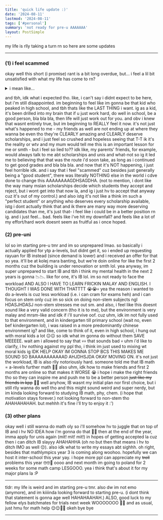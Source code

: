 ```yaml
---
title: 'quick life update :)'
date: '2024-08-11'
lastmod: '2024-08-11'
tags: ['#personal']
summary: 'not ready for pre-u AAAAAAA'
layout: PostSimple
---
```


my life is rlly taking a turn rn so here are some updates

---

### (1) i feel scammed 
okay well this short (i promise) rant is a bit long overdue, but... i feel a lil bit unsatisfied with what my life has come to rn? 

<details>
  <summary> i mean like... </summary>
  
idk it began wt not getting the result i wanted in spm. then i got rejected scholarship after scholarship. and now im stuck doing a pre-u program that isn't ideal for me (ib but i wanted a-levels). and overall i just feel rlly lost and my life has no direction and now i just feel empty and sad :(
</details>

and tbh, idk what i expected tho. like, i can't say i didnt expect to be here, but i'm still disappointed. im beginning to feel like im gonna be that kid who peaked in high school, and tbh thats like the LAST THING i want. ig as a kid, it's been drilled into my brain that if u just work hard, do well in school, be a good person, bla bla bla, then life will just work out for you. and obv i knew that wasnt entirely true, but im beginning to REALLY feel it now. it's not just what's happened to me - my friends as well are not ending up at where they wanna be even tho they're CLEARLY amazing and CLEARLY deserve scholarships, and i just feel so crushed and hopeless seeing that T-T ik it's the reality or wtv and my mum would tell me this is an important lesson for me or smth - but i feel so lied to?? idk like, my parents' friends, for example, would always talk to me abt scholarships and unis and what-not so ig it led me to believing that that was the route i'd soon take, as long as i continued to get good grades and bla bla bla. and now that it's NOT happening, i just feel horrible idk. and i say that i feel "scammed" cuz besides just generally being a "good student", there was literally NOTHING else in the world i cdve done to change this AAAAAAAAGDHSAGDHA. (not to mention, i dont like the way many msian scholarships decide which students they accept and reject, but i wont get into that now la, and ig i just hv to accept that anyway cuz it's out of my control.) and also istg it's not like a think im such a "perfect student" or anything who deserves every scholarship available, istg i dont actually think that and ik there are many way more deserving candidates than me, it's just that- i feel like i could be in a better position rn ig. and i just feel... bad. feels like i've hit my downfall? and feels like a lot of my effort/hard work doesnt seem as fruitful as i once hoped.

### (2) pre-uni
lol so im starting pre-u tmr and im so unprepared lmao. so basically i actually applied for ytp a-levels, but didnt get it, so i ended up requesting rayuan for IB instead (since demand is lower) and i received an offer for that so yea. it'll be at kolej mara banting, but we're doin online for like the first 2 months cuz the building is under renovation or smth lol. yea anyway, im super unprepared to start IB and tbh i think my mental health in the next 2 years is gonna 📉📉. like for one, it's IB lol. im so not ready to face the workload AND ALSO I HAVE TO LEARN FRICKIN MALAY AND ENGLISH. I THOUGHT I WAS DONE WITH THATTTT 😭😭💀 yea the reason i wanted to do a-levels is cuz less workload (i.e. i can cram for exams heh) and i can focus on stem only cuz im so sick on doing non-stem subjects ngl HDASJHDASJ non-stem stresses me out sm. and also, i feel like this doesnt sound like a very valid concern (tho it is to me), but the environment is very malay and mrsm-like and idk if i'll survive oof. cuz uhm, idk im not fully used to that environment, and in kindergarten till primary school (wait no, even bef kindergarten lol), i was raised in a more predominantly chinese environment ig? and like, come to think of it, even in high school, i hung out with moral kids a lot 😐😐 so idk what im gonna do without them SAVE MEEEEE. wait am i allowed to say that 💀💀 that sounds bad 💀 uhm i'd like to clarify, i hv nothing against my ppl tho, i think im just used to mixing wt moral kids ig IDK HELP OKAY IM GONNA STOP BCS THIS MAKES ME SOUND SO BAAAAAAAAAAAD AHJDHSJDA OKAY MOVING ON. it's not just the workload, IB is also rlly notoriously hard. someone told me that IB math = a-levels further math 🥶🥶 also uhm, idk how to make friends and first 2 months are online so that makes it WORSE 😭 i hope i make the right friends tho so they can inspire me and push me to be a better person ~~just like my friends in kpp~~ 🥹🥹 well anyhow, IB wasnt my initial plan nor first choice, but i still rlly wanna do well tho and this might sound weird and super nerdy, but im kinda looking forward to studying IB math, phy, chem. (i hope that motivation stays forever.) not looking forward to non-stem tho AHAHAHAHAH. but mehhh it's fine i'll try to enjoy it :')

### (3) other plans
okay well i still wanna do math oly so i'll somehow hv to juggle that on top of IB and i hv NO IDEA how i'm gonna do that 🤡🤡 then at the end of the year, imma apply for unis again (mit! mit! mit!) in hopes of getting accepted la cuz then i can ditch IB slayyy AHAHAHHA (oh no but then that means i hv to ditch IMO as well 😔). also idk what to write my essays abt sighhh. oh right, besides that mathlympics year 3 is coming along woohoo. hopefully we can host it inter-school this year yay. i hope more ppl can appreciate my ~~troll~~ problems this year 🤓🤓🤡 oooo and next month im going to poland for 2 weeks for some math camp LESGOOO. yea i think that's about it for my major plans la :P

---

tldr: my life is weird and im starting pre-u tmr. also dw im not emo (anymore), and im kiiiinda looking forward to starting pre-u. (i dont think that statement is gonna age well HAHAHAAHAH.) ALSO, good luck to my fellow elys batchmates for trials next week WOOOOOOO 💯🔥 and as usual, just hmu for math help 😌😌👍🏻 okeh bye bye

---

<script async src="https://talk.hyvor.com/embed/embed.js" type="module"></script>
<hyvor-talk-comments website-id="11281" page-id="https://leia-mayssa.vercel.app/blog/quick%20life%20update"></hyvor-talk-comments>
